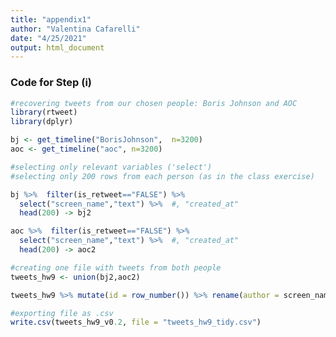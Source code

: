 ```yaml
---
title: "appendix1"
author: "Valentina Cafarelli"
date: "4/25/2021"
output: html_document
---
```


### Code for Step (i)

```r

#recovering tweets from our chosen people: Boris Johnson and AOC
library(rtweet)
library(dplyr)

bj <- get_timeline("BorisJohnson",  n=3200)
aoc <- get_timeline("aoc", n=3200)

#selecting only relevant variables ('select')
#selecting only 200 rows from each person (as in the class exercise)

bj %>%  filter(is_retweet=="FALSE") %>% 
  select("screen_name","text") %>%  #, "created_at"
  head(200) -> bj2

aoc %>%  filter(is_retweet=="FALSE") %>% 
  select("screen_name","text") %>%  #, "created_at"
  head(200) -> aoc2

#creating one file with tweets from both people
tweets_hw9 <- union(bj2,aoc2)

tweets_hw9 %>% mutate(id = row_number()) %>% rename(author = screen_name, status = text) -> tweets_hw9_v0.2

#exporting file as .csv
write.csv(tweets_hw9_v0.2, file = "tweets_hw9_tidy.csv")
```
